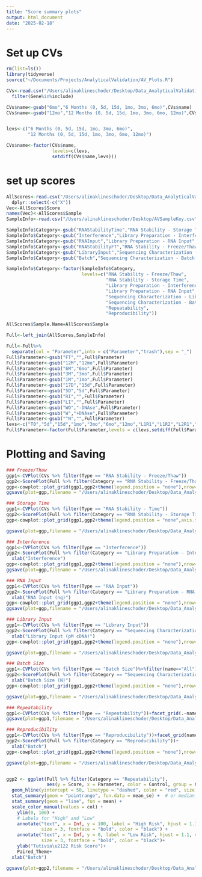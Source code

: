 ```yaml
---
title: "Score summary plots"
output: html_document
date: "2025-02-18"
---
```


# Set up CVs
```r
rm(list=ls())
library(tidyverse)
source("~/Documents/Projects/AnalyticalValidation/AV_Plots.R")

CVs<-read.csv("/Users/alinaklineschoder/Desktop/Data_AnalyticalValidation_Organized/CVs.csv")%>%
  filter(Gene%in%include)

CVs$name<-gsub("6mo","6 Months (0, 5d, 15d, 1mo, 3mo, 6mo)",CVs$name)
CVs$name<-gsub("12mo","12 Months (0, 5d, 15d, 1mo, 3mo, 6mo, 12mo)",CVs$name)


levs<-c("6 Months (0, 5d, 15d, 1mo, 3mo, 6mo)",
        "12 Months (0, 5d, 15d, 1mo, 3mo, 6mo, 12mo)")

CVs$name<-factor(CVs$name,
                 levels=c(levs,
                 setdiff(CVs$name,levs)))
```

# set up scores
```r
AllScores<-read.csv("/Users/alinaklineschoder/Desktop/Data_AnalyticalValidation_Organized/FinalScores.csv")%>%
  dplyr::select(-c("X"))
Vec<-AllScores$Score
names(Vec)<-AllScores$Sample
SampleInfo<-read.csv("/Users/alinaklineschoder/Desktop/AVSampleKey.csv")

SampleInfo$Category<-gsub("RNAStabilityTime","RNA Stability - Storage Time",SampleInfo$Category)
SampleInfo$Category<-gsub("Interference","Library Preparation - Interference",SampleInfo$Category)
SampleInfo$Category<-gsub("RNAInput","Library Preparation - RNA Input",SampleInfo$Category)
SampleInfo$Category<-gsub("RNAStabilityFT","RNA Stability - Freeze/Thaw",SampleInfo$Category)
SampleInfo$Category<-gsub("LibraryInput","Sequencing Characterization - Library Input",SampleInfo$Category)
SampleInfo$Category<-gsub("Batch","Sequencing Characterization - Batch Size",SampleInfo$Category)

SampleInfo$Category<-factor(SampleInfo$Category,
                            levels=c("RNA Stability - Freeze/Thaw",
                                     "RNA Stability - Storage Time",
                                     "Library Preparation - Interference",
                                     "Library Preparation - RNA Input",
                                     "Sequencing Characterization - Library Input",
                                     "Sequencing Characterization - Batch Size",
                                     "Repeatability",
                                     "Reproducibility"))

AllScores$Sample.Name=AllScores$Sample

Full<-left_join(AllScores,SampleInfo)

Full<-Full%>%
  separate(col = "Parameter",into = c("Parameter","trash"),sep = "_")
Full$Parameter<-gsub("FT","",Full$Parameter)
Full$Parameter<-gsub("12M","12mo",Full$Parameter)
Full$Parameter<-gsub("6M","6mo",Full$Parameter)
Full$Parameter<-gsub("3M","3mo",Full$Parameter)
Full$Parameter<-gsub("1M","1mo",Full$Parameter)
Full$Parameter<-gsub("17D","15d",Full$Parameter)
Full$Parameter<-gsub("5D","5d",Full$Parameter)
Full$Parameter<-gsub("RI","",Full$Parameter)
Full$Parameter<-gsub("LI","",Full$Parameter)
Full$Parameter<-gsub("WO","-DNAse",Full$Parameter)
Full$Parameter<-gsub("W","+DNAse",Full$Parameter)
Full$Parameter<-gsub("^N","",Full$Parameter)
levs<-c("T0","5d","15d","1mo","3mo","6mo","12mo","L1R1","L1R2","L2R1","L2R2","1", "2", "16","25", "32", "39", "64", "320", "400", "500", "600", "675", "720", "750", "825")
Full$Parameter<-factor(Full$Parameter,levels = c(levs,setdiff(Full$Parameter,levs)))

```


# Plotting and Saving
```r
### Freeze/Thaw
ggp1<-CVPlot(CVs %>% filter(Type == "RNA Stability - Freeze/Thaw"))
ggp2<-ScorePlot(Full %>% filter(Category == "RNA Stability - Freeze/Thaw"))+xlab("Freeze/Thaw (Count)")
ggp<-cowplot::plot_grid(ggp1,ggp2+theme(legend.position = "none"),nrow=1,labels = c("A","B"),rel_widths = c(2.5,1))
ggsave(plot=ggp,filename = "/Users/alinaklineschoder/Desktop/Data_AnalyticalValidation_Organized/Figures/FT.png",bg="white",width = 10,height = 4)

### Storage Time
ggp1<-CVPlot(CVs %>% filter(Type == "RNA Stability - Time"))
ggp2<-ScorePlot(Full %>% filter(Category == "RNA Stability - Storage Time"))+xlab("-80\u00B0 Storage Time")
ggp<-cowplot::plot_grid(ggp1,ggp2+theme(legend.position = "none",axis.text.x = element_text(size=8)),nrow=1,labels = c("A","B"),rel_widths = c(2.5,1))

ggsave(plot=ggp,filename = "/Users/alinaklineschoder/Desktop/Data_AnalyticalValidation_Organized/Figures/Time.png",bg="white",width = 10,height = 4)

### Interference
ggp1<-CVPlot(CVs %>% filter(Type == "Interference"))
ggp2<-ScorePlot(Full %>% filter(Category == "Library Preparation - Interference"))+
  xlab("Interference")
ggp<-cowplot::plot_grid(ggp1,ggp2+theme(legend.position = "none"),nrow=1,labels = c("A","B"),rel_widths = c(2.5,1))
ggsave(plot=ggp,filename = "/Users/alinaklineschoder/Desktop/Data_AnalyticalValidation_Organized/Figures/Interference.png",bg="white",width = 10,height = 4)

### RNA Input
ggp1<-CVPlot(CVs %>% filter(Type == "RNA Input"))
ggp2<-ScorePlot(Full %>% filter(Category == "Library Preparation - RNA Input"))+
  xlab("RNA Input (ng)")
ggp<-cowplot::plot_grid(ggp1,ggp2+theme(legend.position = "none"),nrow=1,labels = c("A","B"),rel_widths = c(2.5,1))
ggsave(plot=ggp,filename = "/Users/alinaklineschoder/Desktop/Data_AnalyticalValidation_Organized/Figures/RNAInput.png",bg="white",width = 10,height = 4)

### Library Input
ggp1<-CVPlot(CVs %>% filter(Type == "Library Input"))
ggp2<-ScorePlot(Full %>% filter(Category == "Sequencing Characterization - Library Input"))+
  xlab("Library Input (pM cDNA)")
ggp<-cowplot::plot_grid(ggp1,ggp2+theme(legend.position = "none"),nrow=1,labels = c("A","B"),rel_widths = c(2.5,1))

ggsave(plot=ggp,filename = "/Users/alinaklineschoder/Desktop/Data_AnalyticalValidation_Organized/Figures/LibraryInput.png",bg="white",width = 10,height = 4)

### Batch Size
ggp1<-CVPlot(CVs %>% filter(Type == "Batch Size")%>%filter(name=="All"))
ggp2<-ScorePlot(Full %>% filter(Category == "Sequencing Characterization - Batch Size"))+
  xlab("Batch Size (N)")
ggp<-cowplot::plot_grid(ggp1,ggp2+theme(legend.position = "none"),nrow=1,labels = c("A","B"),rel_widths = c(2.5,1))

ggsave(plot=ggp,filename = "/Users/alinaklineschoder/Desktop/Data_AnalyticalValidation_Organized/Figures/Batch.png",bg="white",width = 10,height = 4)

### Repeatability
ggp1<-CVPlot(CVs %>% filter(Type == "Repeatability"))+facet_grid(.~name)
ggsave(plot=ggp1,filename = "/Users/alinaklineschoder/Desktop/Data_AnalyticalValidation_Organized/Figures/Repeatability.png",bg="white",width = 10,height = 4)

### Reproducibility
ggp1<-CVPlot(CVs %>% filter(Type == "Reproducibility"))+facet_grid(name~.)
ggp2<-ScorePlot(Full %>% filter(Category == "Reproducibility"))+
  xlab("Batch")
ggp<-cowplot::plot_grid(ggp1,ggp2+theme(legend.position = "none"),nrow=1,labels = c("A","B"),rel_widths = c(2.5,1))

ggsave(plot=ggp,filename = "/Users/alinaklineschoder/Desktop/Data_AnalyticalValidation_Organized/Figures/Reproducibility.png",bg="white",width = 10,height = 4)


ggp2 <- ggplot(Full %>% filter(Category == "Repeatability"), 
               aes(y = Score, x = Parameter, color = Control, group = Control)) +
  geom_hline(yintercept = 50, linetype = "dashed", color = "red", size = 0.8) +
  stat_summary(geom = "pointrange", fun.data = mean_se) +  # or median_hilow if using median
  stat_summary(geom = "line", fun = mean) +
  scale_color_manual(values = col) + 
    ylim(0, 100) +
    # Labels for "High" and "Low"
    annotate("text", x = Inf, y = 100, label = "High Risk", hjust = 1.1, vjust = 1, 
             size = 3, fontface = "bold", color = "black") +
    annotate("text", x = Inf, y = 0, label = "Low Risk", hjust = 1.1, vjust = 0, 
             size = 3, fontface = "bold", color = "black")+ 
    ylab("Tutivia\u2122 Risk Score")+
    Paired_Theme+
  xlab("Batch")

ggsave(plot=ggp2,filename = "/Users/alinaklineschoder/Desktop/Data_AnalyticalValidation_Organized/Figures/Repeatability_Score.png",bg="white",width = 4,height = 4)
```

